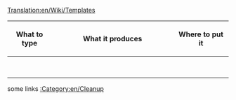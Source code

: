 [[Translation:en/Wiki/Templates]]
{| border=1 cellspacing=0 cellpadding=3 align=center
|-
!width=20%| What to type 
!width=55%| What it produces 
!Where to put it
|-
|
|
|
|-
|
|
|
|-
|
|
|
|-
|
|
|
|-
|
|
|
|-
|
|
|
|-
|
|
|
|-
|
|
|
|}


some links
[[:Category:en/Cleanup]]